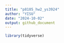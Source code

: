 ```yaml
---
title: "p8105_hw2_ys3924"
author: "YISU"
date: "2024-10-02"
output: github_document
---
```


```r
library(tidyverse)
```

